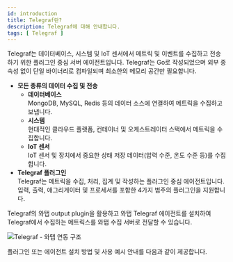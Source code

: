 ```yaml
---
id: introduction
title: Telegraf란?
description: Telegraf에 대해 안내합니다.
tags: [ Telegraf ]
---
```



Telegraf는 데이터베이스, 시스템 및 IoT 센서에서 메트릭 및 이벤트를 수집하고 전송하기 위한 플러그인 중심 서버 에이전트입니다. Telegraf는 Go로 작성되었으며 외부 종속성 없이 단일 바이너리로 컴파일되며 최소한의 메모리 공간만 필요합니다.

* **모든 종류의 데이터 수집 및 전송**
    * **데이터베이스**  
        MongoDB, MySQL, Redis 등의 데이터 소스에 연결하여 메트릭을 수집하고 보냅니다. 
    * **시스템**  
        현대적인 클라우드 플랫폼, 컨테이너 및 오케스트레이터 스택에서 메트릭을 수집합니다. 
    * **IoT 센서**   
        IoT 센서 및 장치에서 중요한 상태 저장 데이터(압력 수준, 온도 수준 등)를 수집합니다.
* **Telegraf 플러그인**  
    Telegraf는 메트릭을 수집, 처리, 집계 및 작성하는 플러그인 중심 에이전트입니다. 입력, 출력, 애그리게이터 및 프로세서를 포함한 4가지 범주의 플러그인을 지원합니다.

Telegraf의 와탭 output plugin을 활용하고 와탭 Telegraf 에이전트를 설치하여 Telegraf에서 수집하는 메트릭스를 와탭 수집 서버로 전달할 수 있습니다. 

![Telegraf - 와탭 연동 구조](https://www.whatap.io/ko/blog/46/img/blog_46_01.webp)

플러그인 또는 에이전트 설치 방법 및 사용 예시 안내를 다음과 같이 제공합니다.

<DocCardList/>

<!-- 
수집된 데이터는 whatap의 프로젝트 내부에서 확인 가능합니다.
-->